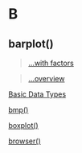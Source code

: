 # B {-}

## barplot() {-}

> [...with factors](https://linkedin-learning.pxf.io/rweekly_factor)

> [...overview](https://linkedin-learning.pxf.io/rweekly_barplot)

[Basic Data Types](https://linkedin-learning.pxf.io/rweekly_atomics)

[bmp()](linkedin-learning.pxf.io/rweekly_plottofile)

[boxplot()](https://linkedin-learning.pxf.io/rweekly_boxplot)

[browser()](https://linkedin-learning.pxf.io/rweekly_browser)

